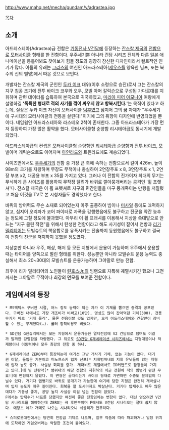 http://www.mahq.net/mecha/gundam/v/adrastea.jpg

[[목차]]

== 소개 ==
아드레스테아(Adrastea)급 전함은 [[기동전사 V건담]]에 등장하는 [[잔스칼 제국]]의 [[전함]]으로 [[오토바이|모터사이클]] 형태를 한 전함이다. 우주세기뿐 아니라 건담 시리즈 전체와 다른 [[일본]] 애니메이션을 통틀어봐도 찾아보기 힘들 정도의 굉장히 참신한 디자인이라서 컬트적인 인기가 많다. 이름의 유래는 [[그리스]]의 여신인 아드라스테아([[제우스]]를 양육한 님프, 또는 복수의 신의 별명)에서 따온 것으로 보인다.

개발자는 잔스칼 제국의 군인인 [[두카 이크]] 대위(이후 소령으로 승진)로서 그는 잔스칼의 지구 침공 초기에 전투 바이크 코우와 오우, 모빌 아머 갈릭슨으로 구성된 가다르대를 지휘하며 관련 데이터를 습득하여 본국으로 귀국하였고, [[마리아 피어 아모니아]] 여왕에게 설명하길 ''''독특한 형태로 적의 사기를 꺾어 싸우지 않고 항복시킨다.''''는 목적이 있다고 하는데, 실상은 두카 이크 자신이 모터사이클 [[덕후]]였고 심지어 그의 꿈 자체가 "우주세기에 구시대의 모터사이클의 전통을 살린다!"이기에 그의 취향이 디자인에 반영되었을 뿐이다. 네임쉽인 아드라스테아와 라스테오 2척이 존재한다. 그중 아드라스테아가 가장 먼저 등장하여 가장 많은 활약을 했다. 모터사이클형 순양함 리시테아급도 동시기에 개발되었다.

아드라스테아급의 컨셉은 모터사이클형 순양함인 [[리시테아]]급 순양함과 [[전투 바이크]], 모빌아머 개릭슨으로도 이어지며 [[아인라드]]와 트윈라드에도 계승되었다.

사이즈면에서도 [[우주세기]]의 전함 중 가장 큰 축에 속하는 전함으로서 길이 426m, 높이 98m의 크기를 자랑하며 무장도 무척이나 충실하여 2연장주포 x 8, 3연장주포 x 1, 2연장 부포 x2, 대공용 부포 x 35를 가지고 있다. 그러나 이 전함의 진가이자 최대의 무기는 무식하게 큰 사이즈를 활용하여 무작정 달려가 바퀴로 깔아뭉개버리는 공격인 '휠 프렛셔'다. 잔스칼 제국은 이 휠 프렛셔로 지구의 민간인들을 마구 뭉개죽이는 만행을 저질렀고 처음 이것을 TV로 본 시청자들도 경악했다고 한다.

바퀴의 방어력도 무슨 소재로 되어있는지 아주 출중하여 빔이나 [[미사일]] 등에도 끄떡하지 않고, 심지어 오리파가 코어 파이터로 자폭을 감행했음에도 불구하고 진군을 약간 늦추는 정도에 그칠 정도에 불과했다. 아무리 이 휠 프래셔를 이용해서 지상을 쑥대밭으로 만드는 "지구 클린 작전"을 위해서 탄생한 전함이라고 해도 사기성이 짙어서 연방과 [[리가 밀리티어]]는 모빌슈트의 핵융합로를 유폭시키는 전술까지 동원했음에도 불구하고 결국 이 전함의 진군을 저지하지 못했을 정도였다.

지상뿐만 아니라 우주, 해상, 해저 등 모든 지형에서 운용이 가능하며 우주에서 운용할 때는 타이어를 양쪽으로 벌린 형태를 취한다. 성능뿐만 아니라 모빌슈트 운용 능력도 충실해서 최소 20~30대의 모빌슈트를 운용가능하며 그야말로 만능 전함.

최후에 리가 밀리티어의 노인들이 [[린호스Jr.]]의 빔램으로 자폭해 궤멸시키긴 했으나 그전까지는 그야말로 무적이나 최강의 면모를 보여준 전함이다.

== 게임에서의 등장 ==
 * MS택틱스 구버전 시절, 어느 정도 능력이 되는 자가 이 기체를 뽑으면 충격과 공포였다. 구버전 내에서도 가장 개조비가 비싸고(10만), 명성도 많이 잡아먹던 기체(300). 전용무기가 바로 '거대 롤러'. 물론 전용이랄 것도 없지만, 오직 아드라스테아와 간갈만이 장비할 수 있는 무게였다(…). 롤러 장착비용도 비쌌다.

 * SD건담 G센츄리에서는 모든 지형에서 운용가능한 멀티전함에 V2 건담으로 덤벼도 이길까 말까한 강렬함을 자랑했다. 그 뒤로도 [[SD건담 G제네레이션 시리즈]]에서는 지형대응이나 적재량이나 이동력이나 모두 최강의 전함 중 하나.

 * G제네레이션 ZERO부터 등장하는데 여기선 그냥 개사기 기체. 없는 기능이 없다. 대기권 이탈, 돌입은 기본이고 미노프스키 입자 산포[* 지휘범위내의 지휘 유닛들이 있는 지형에 입자 농도 증가. 사실상 회피율 증가. 게더비트 계열에서도 ID커맨드로 함장들이 가지고 있다.]에 빔 산란막[* 범위내의 해당 전함의 지휘하의 아군 전원에 적의 빔병기 완전 무효!]에 변형까지 달렸다. 이 변형은 골때리는게 바이크 형태로 가변하면 수중도 문제없이 다닐수 있다. 거기다 맵병기로 바퀴로 뭉개기가 가능한데 여기에 당한 지형은 완전히 개박살나며 입자 농도가 매우 짙어진다. 회복을 할 도시마저도 박살난다. 거기다 탑재수도 매우 많은데다가 기동성 좋지, 공방 높지 사실상 이걸 넘는 전함이 없었다.
 F에서는 탑재수가 너프를 당했지만 여전히 좋은 전함임에는 변함이 없다. 대신 얻으려면 V건담 시나리오를 해야하는데 ZERO는 극 후반부이며 F에서도 V건담 시나리오는 절대 쉽지 않다. 애당초 얘가 개떼로 나오는 시나리오니 쉬울리가 만무하다.

 * 슈퍼로봇대전에서는 당연히 전함급 기체로 나오며, 일부 작품에 따라 파괴하거나 일정 위치에 도착하면 게임오버라는 악랄한 조건이 붙어있다.
